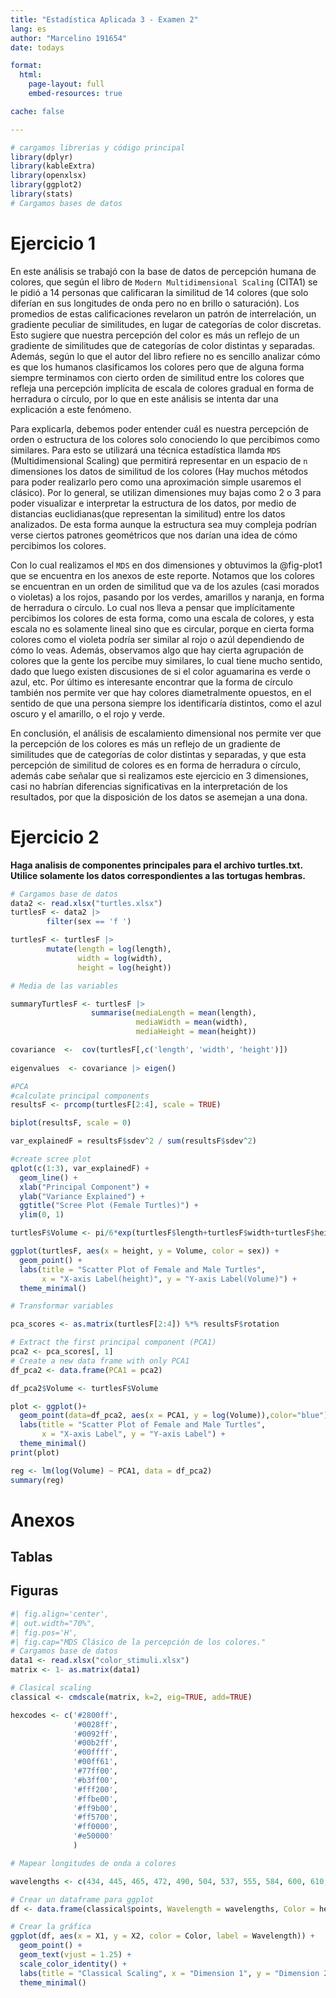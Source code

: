 ```yaml
---
title: "Estadística Aplicada 3 - Examen 2"
lang: es
author: "Marcelino 191654"
date: todays

format:
  html:
    page-layout: full
    embed-resources: true

cache: false

---
```


```r
# cargamos librerias y código principal
library(dplyr)
library(kableExtra)
library(openxlsx)
library(ggplot2)
library(stats)
# Cargamos bases de datos
```

\newpage

# Ejercicio 1

En este análisis se trabajó con la base de datos de percepción humana de colores, que según el libro de `Modern Multidimensional Scaling` (CITA1) se le pidió a 14 personas que calificaran la similitud de 14 colores (que solo diferían en sus longitudes de onda pero no en brillo o saturación). Los promedios de estas calificaciones revelaron un patrón de interrelación, un gradiente peculiar de similitudes, en lugar de categorías de color discretas. Esto sugiere que nuestra percepción del color es más un reflejo de un gradiente de similitudes que de categorías de color distintas y separadas. Además, según lo que el autor del libro refiere no es sencillo analizar cómo es que los humanos clasificamos los colores pero que de alguna forma siempre terminamos con cierto orden de similitud entre los colores que refleja una percepción implícita de escala de colores gradual en forma de herradura o círculo, por lo que en este análisis se intenta dar una explicación a este fenómeno. 

Para explicarla, debemos poder entender cuál es nuestra percepción de orden o estructura de los colores solo conociendo lo que percibimos como similares. Para esto se utilizará una técnica estadística llamda `MDS` (Multidimensional Scaling) que permitirá representar en un espacio de `n` dimensiones los datos de similitud de los colores (Hay muchos métodos para poder realizarlo pero como una aproximación simple usaremos el clásico). Por lo general, se utilizan dimensiones muy bajas como 2 o 3 para poder visualizar e interpretar la estructura de los datos, por medio de distancias euclidianas(que representan la similitud) entre los datos analizados. De esta forma aunque la estructura sea muy compleja podrían verse ciertos patrones geométricos que nos darían una idea de cómo percibimos los colores.

Con lo cual realizamos el `MDS` en dos dimensiones y obtuvimos la @fig-plot1 que se encuentra en los anexos de este reporte. Notamos que los colores se encuentran en un orden de similitud que va de los azules (casi morados o violetas) a los rojos, pasando por los verdes, amarillos y naranja, en forma de herradura o círculo. Lo cual nos lleva a pensar que implícitamente percibimos los colores de esta forma, como una escala de colores, y esta escala no es solamente lineal sino que es circular, porque en cierta forma colores como el violeta podría ser similar al rojo o azúl dependiendo de cómo lo veas. Además, observamos algo que hay cierta agrupación de colores que la gente los percibe muy similares, lo cual tiene mucho sentido, dado que luego existen discusiones de si el color aguamarina es verde o azul, etc. Por último es interesante encontrar que la forma de círculo también nos permite ver que hay colores diametralmente opuestos, en el sentido de que una persona siempre los identificaría distintos, como el azul oscuro y el amarillo, o el rojo y verde.

En conclusión, el análisis de escalamiento dimensional nos permite ver que la percepción de los colores es más un reflejo de un gradiente de similitudes que de categorías de color distintas y separadas, y que esta percepción de similitud de colores es en forma de herradura o círculo, además cabe señalar que si realizamos este ejercicio en 3 dimensiones, casi no habrían diferencias significativas en la interpretación de los resultados, por que la disposición de los datos se asemejan a una dona.

\newpage


# Ejercicio 2

**Haga analisis de componentes principales para el archivo turtles.txt. Utilice solamente los datos correspondientes a las tortugas hembras.** 

```r
# Cargamos base de datos
data2 <- read.xlsx("turtles.xlsx")
turtlesF <- data2 |> 
        filter(sex == 'f ')

turtlesF <- turtlesF |>
        mutate(length = log(length),
               width = log(width),
               height = log(height))

# Media de las variables

summaryTurtlesF <- turtlesF |>
                  summarise(mediaLength = mean(length),
                            mediaWidth = mean(width),
                            mediaHeight = mean(height))

covariance  <-  cov(turtlesF[,c('length', 'width', 'height')])
          
eigenvalues  <- covariance |> eigen()

#PCA
#calculate principal components
resultsF <- prcomp(turtlesF[2:4], scale = TRUE)

biplot(resultsF, scale = 0)

var_explainedF = resultsF$sdev^2 / sum(resultsF$sdev^2)

#create scree plot
qplot(c(1:3), var_explainedF) + 
  geom_line() + 
  xlab("Principal Component") + 
  ylab("Variance Explained") +
  ggtitle("Scree Plot (Female Turtles)") +
  ylim(0, 1)

turtlesF$Volume <- pi/6*exp(turtlesF$length+turtlesF$width+turtlesF$height)

ggplot(turtlesF, aes(x = height, y = Volume, color = sex)) +
  geom_point() +
  labs(title = "Scatter Plot of Female and Male Turtles", 
       x = "X-axis Label(height)", y = "Y-axis Label(Volume)") +
  theme_minimal()

# Transformar variables

pca_scores <- as.matrix(turtlesF[2:4]) %*% resultsF$rotation

# Extract the first principal component (PCA1)
pca2 <- pca_scores[, 1]
# Create a new data frame with only PCA1
df_pca2 <- data.frame(PCA1 = pca2)

df_pca2$Volume <- turtlesF$Volume

plot <- ggplot()+
  geom_point(data=df_pca2, aes(x = PCA1, y = log(Volume)),color="blue") +
  labs(title = "Scatter Plot of Female and Male Turtles", 
       x = "X-axis Label", y = "Y-axis Label") +
  theme_minimal()
print(plot)

reg <- lm(log(Volume) ~ PCA1, data = df_pca2)
summary(reg)
```

# Anexos

## Tablas

## Figuras

```r
#| fig.align='center',
#| out.width="70%",
#| fig.pos='H',
#| fig.cap="MDS Clásico de la percepción de los colores."
# Cargamos base de datos
data1 <- read.xlsx("color_stimuli.xlsx")
matrix <- 1- as.matrix(data1)

# Clasical scaling
classical <- cmdscale(matrix, k=2, eig=TRUE, add=TRUE)

hexcodes <- c('#2800ff', 
              '#0028ff',
              '#0092ff',
              '#00b2ff',
              '#00ffff',
              '#00ff61',
              '#77ff00',
              '#b3ff00',
              '#fff200',
              '#ffbe00',
              '#ff9b00',
              '#ff5700',
              '#ff0000',
              '#e50000'
              )

# Mapear longitudes de onda a colores 

wavelengths <- c(434, 445, 465, 472, 490, 504, 537, 555, 584, 600, 610, 628, 651, 674)

# Crear un dataframe para ggplot
df <- data.frame(classical$points, Wavelength = wavelengths, Color = hexcodes)

# Crear la gráfica
ggplot(df, aes(x = X1, y = X2, color = Color, label = Wavelength)) +
  geom_point() +
  geom_text(vjust = 1.25) +
  scale_color_identity() +
  labs(title = "Classical Scaling", x = "Dimension 1", y = "Dimension 2") +
  theme_minimal()

```
